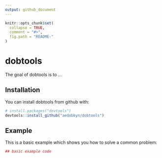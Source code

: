 ```yaml
---
output: github_document
---
```


<!-- README.md is generated from README.Rmd. Please edit that file -->

```r
knitr::opts_chunk$set(
  collapse = TRUE,
  comment = "#>",
  fig.path = "README-"
)
```

# dobtools

The goal of dobtools is to ...

## Installation

You can install dobtools from github with:

```r
# install.packages("devtools")
devtools::install_github("aedobbyn/dobtools")
```

## Example

This is a basic example which shows you how to solve a common problem:

```r
## basic example code
```
